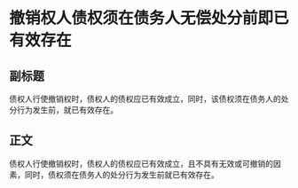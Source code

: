 # 撤销权人债权须在债务人无偿处分前即已有效存在
## 副标题
债权人行使撤销权时，债权人的债权应已有效成立，同时，该债权须在债务人的处分行为发生前，就已有效存在。
## 正文
债权人行使撤销权时，债权人的债权应已有效成立，且不具有无效或可撤销的因素，同时，债权须在债务人的处分行为发生前就已有效存在。